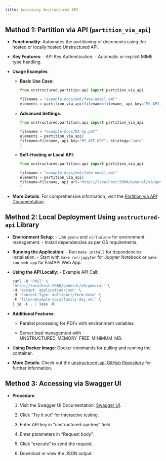 ```yaml
---
title: Accessing Unstructured API 
---
```


## Method 1: Partition via API (`partition_via_api`)
*   **Functionality**: Automates the partitioning of documents using the hosted or locally hosted Unstructured API.
    
*   **Key Features**: - API Key Authentication. - Automatic or explicit MIME type handling.
    
*   **Usage Examples**:
    
    *   **Basic Use Case**:
        
        ```python
        from unstructured.partition.api import partition_via_api

        filename = "example-docs/eml/fake-email.eml"
        elements = partition_via_api(filename=filename, api_key="MY_API_KEY", content_type="message/rfc822")

        ```

        
    *   **Advanced Settings**:
        
        ```python
        from unstructured.partition.api import partition_via_api

        filename = "example-docs/DA-1p.pdf"
        elements = partition_via_api(
        filename=filename, api_key="MY_API_KEY", strategy="auto"
        )

        ```

        
    *   **Self-Hosting or Local API**:
        
        ```python
        from unstructured.partition.api import partition_via_api

        filename = "example-docs/eml/fake-email.eml"
        elements = partition_via_api(
        filename=filename, api_url="http://localhost:5000/general/v0/general"
        )

        ```

        
*   **More Details**: For comprehensive information, visit the [Partition via API Documentation](https://unstructured-io.github.io/unstructured/core/partition.html#partition-via-api).
    

## Method 2: Local Deployment Using `unstructured-api` Library
*   **Environment Setup**: - Use `pyenv` and `virtualenv` for environment management. - Install dependencies as per OS requirements.
    
*   **Running the Application**: - Run `make install` for dependencies installation. - Start with `make run-jupyter` for Jupyter Notebook or `make run-web-app` for FastAPI Web App.
    
*   **Using the API Locally**: - Example API Call:
    
    ```python
    curl -X 'POST' \
    'http://localhost:8000/general/v0/general' \
    -H 'accept: application/json' \
    -H 'Content-Type: multipart/form-data' \
    -F 'files=@sample-docs/family-day.eml' \
    | jq -C . | less -R

    ```

    
*   **Additional Features**:
    
    *   Parallel processing for PDFs with environment variables.
        
    *   Server load management with UNSTRUCTURED\_MEMORY\_FREE\_MINIMUM\_MB.
        
*   **Using Docker Image**: Docker commands for pulling and running the container.
    
*   **More Details**: Check out the [unstructured-api GitHub Repository](https://github.com/Unstructured-IO/unstructured-api) for further information.
    

## Method 3: Accessing via Swagger UI
*   **Procedure**:
    
    1.  Visit the Swagger UI Documentation: [Swagger UI](https://api.unstructured.io/general/docs#/default/pipeline_1_general_v0_general_post).
        
    2.  Click “Try it out” for interactive testing.
        
    3.  Enter API key in “unstructured-api-key” field
        
    4.  Enter parameters in “Request body”.
        
    5.  Click “execute” to send the request.
        
    6.  Download or view the JSON output.